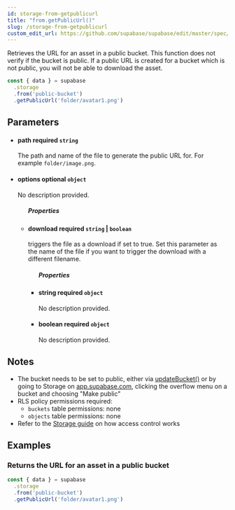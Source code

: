 ```yaml
---
id: storage-from-getpublicurl
title: "from.getPublicUrl()"
slug: /storage-from-getpublicurl
custom_edit_url: https://github.com/supabase/supabase/edit/master/spec/supabase_js_v2.yml
---
```


Retrieves the URL for an asset in a public bucket.
This function does not verify if the bucket is public. If a public URL is created for a bucket which is not public, you will not be able to download the asset.

```js
const { data } = supabase
  .storage
  .from('public-bucket')
  .getPublicUrl('folder/avatar1.png')
```


## Parameters


<ul className="method-list-group">
  
<li className="method-list-item">
  <h4 className="method-list-item-label">
    <span className="method-list-item-label-name">
      path
    </span>
    <span className="method-list-item-label-badge required">
      required
    </span>
    <span className="method-list-item-validation">
      <code>string</code>
    </span>
  </h4>
  <div class="method-list-item-description">

The path and name of the file to generate the public URL for. For example `folder/image.png`.

  </div>
  
</li>


<li className="method-list-item">
  <h4 className="method-list-item-label">
    <span className="method-list-item-label-name">
      options
    </span>
    <span className="method-list-item-label-badge false">
      optional
    </span>
    <span className="method-list-item-validation">
      <code>object</code>
    </span>
  </h4>
  <div class="method-list-item-description">

No description provided. 

  </div>
  
<ul className="method-list-group">
  <h5 class="method-list-title method-list-title-isChild expanded">Properties</h5>

<li className="method-list-item">
  <h4 className="method-list-item-label">
    <span className="method-list-item-label-name">
      download
    </span>
    <span className="method-list-item-label-badge required">
      required
    </span>
    <span className="method-list-item-validation">
      <code>string</code> | <code>boolean</code>
    </span>
  </h4>
  <div class="method-list-item-description">

triggers the file as a download if set to true. Set this parameter as the name of the file if you want to trigger the download with a different filename.

  </div>
  
<ul className="method-list-group">
  <h5 class="method-list-title method-list-title-isChild expanded">Properties</h5>

<li className="method-list-item">
  <h4 className="method-list-item-label">
    <span className="method-list-item-label-name">
      string
    </span>
    <span className="method-list-item-label-badge required">
      required
    </span>
    <span className="method-list-item-validation">
      <code>object</code>
    </span>
  </h4>
  <div class="method-list-item-description">

No description provided. 

  </div>
  
</li>


<li className="method-list-item">
  <h4 className="method-list-item-label">
    <span className="method-list-item-label-name">
      boolean
    </span>
    <span className="method-list-item-label-badge required">
      required
    </span>
    <span className="method-list-item-validation">
      <code>object</code>
    </span>
  </h4>
  <div class="method-list-item-description">

No description provided. 

  </div>
  
</li>

</ul>

</li>

</ul>

</li>

</ul>


## Notes

- The bucket needs to be set to public, either via [updateBucket()](/docs/reference/javascript/storage-updatebucket) or by going to Storage on [app.supabase.com](https://app.supabase.com), clicking the overflow menu on a bucket and choosing "Make public"
- RLS policy permissions required:
  - `buckets` table permissions: none
  - `objects` table permissions: none
- Refer to the [Storage guide](/docs/guides/storage#access-control) on how access control works










## Examples

### Returns the URL for an asset in a public bucket



```js
const { data } = supabase
  .storage
  .from('public-bucket')
  .getPublicUrl('folder/avatar1.png')
```